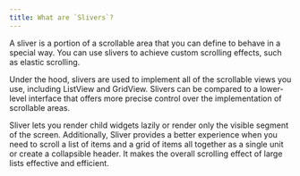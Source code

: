 ```yaml
---
title: What are `Slivers`?
---
```


A sliver is a portion of a scrollable area that you can define to behave in a special way. You can use slivers to achieve custom scrolling effects, such as elastic scrolling.

Under the hood, slivers are used to implement all of the scrollable views you use, including ListView and GridView. Slivers can be compared to a lower-level interface that offers more precise control over the implementation of scrollable areas.

Sliver lets you render child widgets lazily or render only the visible segment of the screen. Additionally, Sliver provides a better experience when you need to scroll a list of items and a grid of items all together as a single unit or create a collapsible header. It makes the overall scrolling effect of large lists effective and efficient.
